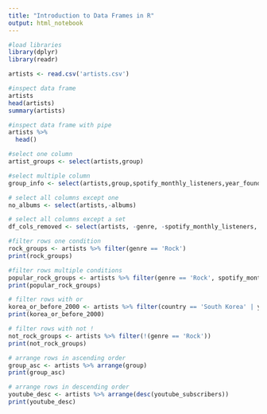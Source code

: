 ```yaml
---
title: "Introduction to Data Frames in R"
output: html_notebook
---
```


```r
#load libraries
library(dplyr)
library(readr)
```
```r
artists <- read.csv('artists.csv')
```
```r
#inspect data frame
artists
head(artists)
summary(artists)
```
```r
#inspect data frame with pipe
artists %>%
  head()
```
```r
#select one column
artist_groups <- select(artists,group)
```

```r
#select multiple column
group_info <- select(artists,group,spotify_monthly_listeners,year_founded)
```

```r
# select all columns except one
no_albums <- select(artists,-albums)
```

```r
# select all columns except a set
df_cols_removed <- select(artists, -genre, -spotify_monthly_listeners, -year_founded)
```

```r
#filter rows one condition
rock_groups <- artists %>% filter(genre == 'Rock')
print(rock_groups)
```

```r
#filter rows multiple conditions
popular_rock_groups <- artists %>% filter(genre == 'Rock', spotify_monthly_listeners >= 20000000)
print(popular_rock_groups)
```
```r
# filter rows with or
korea_or_before_2000 <- artists %>% filter(country == 'South Korea' | year_founded < 2000)
print(korea_or_before_2000)
```
```r
# filter rows with not !
not_rock_groups <- artists %>% filter(!(genre == 'Rock'))
print(not_rock_groups)
```
```r
# arrange rows in ascending order
group_asc <- artists %>% arrange(group)
print(group_asc)
```
```r
# arrange rows in descending order
youtube_desc <- artists %>% arrange(desc(youtube_subscribers))
print(youtube_desc)
```

